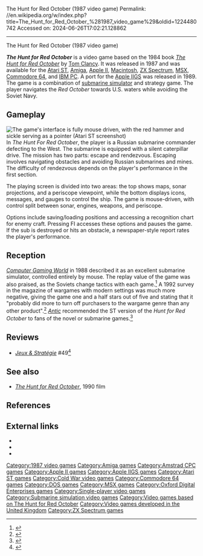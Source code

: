 The Hunt for Red October (1987 video game)
Permalink: //en.wikipedia.org/w/index.php?title=The_Hunt_for_Red_October_%281987_video_game%29&oldid=1224480742
Accessed on: 2024-06-26T17:02:21.128862



------
The Hunt for Red October (1987 video game)
{{Use mdy dates|date=July 2022}}
{{about|the 1987 video game|other games with this title|The Hunt for Red October (1990 video game)|and|The Hunt for Red October (console game)}}
{{Infobox video game
|title=The Hunt for Red October
|image=[[File:TheHuntforRedOctoberZXSpectrumCoverArt.jpg|frameless|The Hunt for Red October]]
|caption=Spectrum cover art
|developer=Oxford Digital Enterprises
|publisher=[[Argus Press|Argus Press Software]]
|platforms=[[Amiga]], [[Amstrad CPC]], [[Apple II]], [[Macintosh]], [[Apple IIGS]], [[Atari ST]], [[Commodore 64]], [[MS-DOS]], [[ZX Spectrum]], [[MSX]]
|released={{Video game release|NA|1987}}Apple IIGS: 1989
|genre=[[Submarine simulator]]
|modes=[[Single-player]]
|designer=
|programmer='''Commodore 64''' <br /> Jef Gamon <br /> '''Amiga''' <br /> Richard T. Horrocks
|artist=Jason Kingsley
|composer=
}}

'''''The Hunt for Red October''''' is a video game based on the 1984 book ''[[The Hunt for Red October]]'' by [[Tom Clancy]]. It was released in 1987 and was available for the [[Atari ST]], [[Amiga]], [[Apple II]], [[Macintosh]], [[ZX Spectrum]], [[MSX]], [[Commodore 64]], and [[IBM PC compatible|IBM PC]]. A port for the [[Apple IIGS]] was released in 1989. The game is a combination of [[submarine simulator]] and strategy game. The player navigates the ''Red October'' towards U.S. waters while avoiding the Soviet Navy.

== Gameplay ==
[[File:The_Hunt_for_Red_October_(1987_video_game)_Atari_ST_screenshot.png|thumb|left|The game's interface is fully mouse driven, with the red hammer and sickle serving as a pointer (Atari ST screenshot)]]
In ''The Hunt For Red October'', the player is a Russian submarine commander defecting to the West. The submarine is equipped with a silent caterpillar drive. The mission has two parts: escape and rendezvous. Escaping involves navigating obstacles and avoiding Russian submarines and mines. The difficulty of rendezvous depends on the player's performance in the first section. 

The playing screen is divided into two areas: the top shows maps, sonar projections, and a periscope viewpoint, while the bottom displays icons, messages, and gauges to control the ship. The game is mouse-driven, with control split between sonar, engines, weapons, and periscope. 

Options include saving/loading positions and accessing a recognition chart for enemy craft. Pressing FI accesses these options and pauses the game. If the sub is destroyed or hits an obstacle, a newspaper-style report rates the player's performance.

== Reception ==
''[[Computer Gaming World]]'' in 1988 described it as an excellent submarine simulator, controlled entirely by mouse. The replay value of the game was also praised, as the Soviets change tactics with each game.<ref name="CGW">{{citation | date = June 1988  | last = Battles | first = Hosea | magazine = [[Computer Gaming World]] | title = The Hunt for Red October  | pages = 14–15, 18}}</ref> A 1992 survey in the magazine of wargames with modern settings was much more negative, giving the game one and a half stars out of five and stating that it "probably did more to turn off purchasers to the wargame genre than any other product".<ref name="brooks199206">{{cite news | url=http://www.cgwmuseum.org/galleries/index.php?year=1992&pub=2&id=95 | title=The Modern Games: 1950–2000 | magazine=Computer Gaming World | date=June 1992 | accessdate=November 24, 2013 | author=Brooks, M. Evan | pages=120}}</ref> ''[[Antic (magazine)|Antic]]'' recommended the ST version of the ''Hunt for Red October'' to fans of the novel or submarine games.<ref name="bernstein198807">{{Cite magazine |last=Bernstein |first=Harvey |date=July 1988 |title=ST Games Gallery: Hunt For Red October, Arctic Fox, Oids, Police Quest, Space Quest II, Slaygon, Beyond Zork |url=https://www.atarimagazines.com/v7n3/stgamesgallery.html |magazine=Antic |access-date=May 9, 2020}}</ref>

==Reviews==
*''[[:fr:Jeux et Stratégie|Jeux & Stratégie]]'' #49<ref>{{cite web | url=https://archive.org/details/jeux-et-strategie-49/page/n75/mode/2up | title=Jeux & stratégie 49 | date=February 1988 }}</ref>

== See also ==
* ''[[The Hunt for Red October (film)|The Hunt for Red October]]'', 1990 film

== References ==
{{reflist}}

== External links ==
*{{MobyGames|id=/hunt-for-red-october}}
*{{WoS game|id=0002391|name=Hunt for Red October, The – Based on the Book}}
*{{abime|id=763}}

{{Tom Clancy games}}
{{Jack Ryan films}}

{{DEFAULTSORT:Hunt for Red October, The}}
[[Category:1987 video games]]
[[Category:Amiga games]]
[[Category:Amstrad CPC games]]
[[Category:Apple II games]]
[[Category:Apple IIGS games]]
[[Category:Atari ST games]]
[[Category:Cold War video games]]
[[Category:Commodore 64 games]]
[[Category:DOS games]]
[[Category:MSX games]]
[[Category:Oxford Digital Enterprises games]]
[[Category:Single-player video games]]
[[Category:Submarine simulation video games]]
[[Category:Video games based on The Hunt for Red October]]
[[Category:Video games developed in the United Kingdom]]
[[Category:ZX Spectrum games]]


{{action-videogame-stub}}
